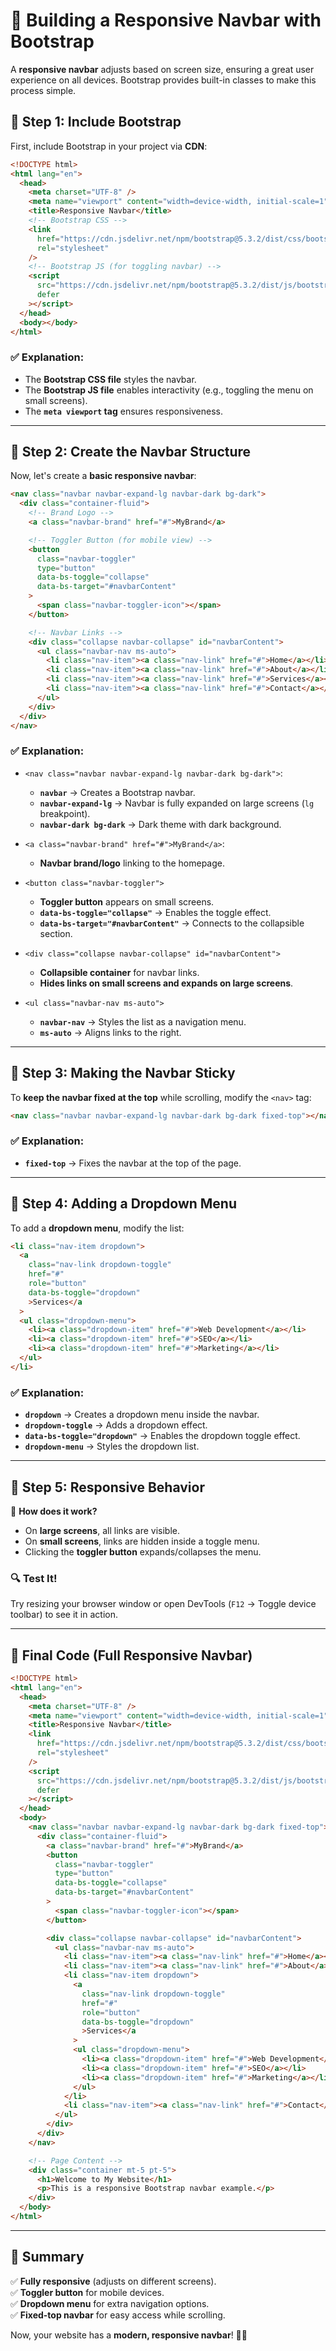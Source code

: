 # 📌 Building a Responsive Navbar with Bootstrap

A **responsive navbar** adjusts based on screen size, ensuring a great user experience on all devices. Bootstrap provides built-in classes to make this process simple.

## 🔹 Step 1: Include Bootstrap

First, include Bootstrap in your project via **CDN**:

```html copy
<!DOCTYPE html>
<html lang="en">
  <head>
    <meta charset="UTF-8" />
    <meta name="viewport" content="width=device-width, initial-scale=1" />
    <title>Responsive Navbar</title>
    <!-- Bootstrap CSS -->
    <link
      href="https://cdn.jsdelivr.net/npm/bootstrap@5.3.2/dist/css/bootstrap.min.css"
      rel="stylesheet"
    />
    <!-- Bootstrap JS (for toggling navbar) -->
    <script
      src="https://cdn.jsdelivr.net/npm/bootstrap@5.3.2/dist/js/bootstrap.bundle.min.js"
      defer
    ></script>
  </head>
  <body></body>
</html>
```

### ✅ Explanation:

- The **Bootstrap CSS file** styles the navbar.
- The **Bootstrap JS file** enables interactivity (e.g., toggling the menu on small screens).
- The **`meta viewport` tag** ensures responsiveness.

---

## 🔹 Step 2: Create the Navbar Structure

Now, let's create a **basic responsive navbar**:

```html copy
<nav class="navbar navbar-expand-lg navbar-dark bg-dark">
  <div class="container-fluid">
    <!-- Brand Logo -->
    <a class="navbar-brand" href="#">MyBrand</a>

    <!-- Toggler Button (for mobile view) -->
    <button
      class="navbar-toggler"
      type="button"
      data-bs-toggle="collapse"
      data-bs-target="#navbarContent"
    >
      <span class="navbar-toggler-icon"></span>
    </button>

    <!-- Navbar Links -->
    <div class="collapse navbar-collapse" id="navbarContent">
      <ul class="navbar-nav ms-auto">
        <li class="nav-item"><a class="nav-link" href="#">Home</a></li>
        <li class="nav-item"><a class="nav-link" href="#">About</a></li>
        <li class="nav-item"><a class="nav-link" href="#">Services</a></li>
        <li class="nav-item"><a class="nav-link" href="#">Contact</a></li>
      </ul>
    </div>
  </div>
</nav>
```

### ✅ Explanation:

- `<nav class="navbar navbar-expand-lg navbar-dark bg-dark">`:

  - **`navbar`** → Creates a Bootstrap navbar.
  - **`navbar-expand-lg`** → Navbar is fully expanded on large screens (`lg` breakpoint).
  - **`navbar-dark bg-dark`** → Dark theme with dark background.

- `<a class="navbar-brand" href="#">MyBrand</a>`:

  - **Navbar brand/logo** linking to the homepage.

- `<button class="navbar-toggler">`

  - **Toggler button** appears on small screens.
  - **`data-bs-toggle="collapse"`** → Enables the toggle effect.
  - **`data-bs-target="#navbarContent"`** → Connects to the collapsible section.

- `<div class="collapse navbar-collapse" id="navbarContent">`

  - **Collapsible container** for navbar links.
  - **Hides links on small screens and expands on large screens**.

- `<ul class="navbar-nav ms-auto">`
  - **`navbar-nav`** → Styles the list as a navigation menu.
  - **`ms-auto`** → Aligns links to the right.

---

## 🔹 Step 3: Making the Navbar Sticky

To **keep the navbar fixed at the top** while scrolling, modify the `<nav>` tag:

```html copy
<nav class="navbar navbar-expand-lg navbar-dark bg-dark fixed-top"></nav>
```

### ✅ Explanation:

- **`fixed-top`** → Fixes the navbar at the top of the page.

---

## 🔹 Step 4: Adding a Dropdown Menu

To add a **dropdown menu**, modify the list:

```html copy
<li class="nav-item dropdown">
  <a
    class="nav-link dropdown-toggle"
    href="#"
    role="button"
    data-bs-toggle="dropdown"
    >Services</a
  >
  <ul class="dropdown-menu">
    <li><a class="dropdown-item" href="#">Web Development</a></li>
    <li><a class="dropdown-item" href="#">SEO</a></li>
    <li><a class="dropdown-item" href="#">Marketing</a></li>
  </ul>
</li>
```

### ✅ Explanation:

- **`dropdown`** → Creates a dropdown menu inside the navbar.
- **`dropdown-toggle`** → Adds a dropdown effect.
- **`data-bs-toggle="dropdown"`** → Enables the dropdown toggle effect.
- **`dropdown-menu`** → Styles the dropdown list.

---

## 🔹 Step 5: Responsive Behavior

📱 **How does it work?**

- On **large screens**, all links are visible.
- On **small screens**, links are hidden inside a toggle menu.
- Clicking the **toggler button** expands/collapses the menu.

### 🔍 Test It!

Try resizing your browser window or open DevTools (`F12` → Toggle device toolbar) to see it in action.

---

## 🎯 Final Code (Full Responsive Navbar)

```html copy
<!DOCTYPE html>
<html lang="en">
  <head>
    <meta charset="UTF-8" />
    <meta name="viewport" content="width=device-width, initial-scale=1" />
    <title>Responsive Navbar</title>
    <link
      href="https://cdn.jsdelivr.net/npm/bootstrap@5.3.2/dist/css/bootstrap.min.css"
      rel="stylesheet"
    />
    <script
      src="https://cdn.jsdelivr.net/npm/bootstrap@5.3.2/dist/js/bootstrap.bundle.min.js"
      defer
    ></script>
  </head>
  <body>
    <nav class="navbar navbar-expand-lg navbar-dark bg-dark fixed-top">
      <div class="container-fluid">
        <a class="navbar-brand" href="#">MyBrand</a>
        <button
          class="navbar-toggler"
          type="button"
          data-bs-toggle="collapse"
          data-bs-target="#navbarContent"
        >
          <span class="navbar-toggler-icon"></span>
        </button>

        <div class="collapse navbar-collapse" id="navbarContent">
          <ul class="navbar-nav ms-auto">
            <li class="nav-item"><a class="nav-link" href="#">Home</a></li>
            <li class="nav-item"><a class="nav-link" href="#">About</a></li>
            <li class="nav-item dropdown">
              <a
                class="nav-link dropdown-toggle"
                href="#"
                role="button"
                data-bs-toggle="dropdown"
                >Services</a
              >
              <ul class="dropdown-menu">
                <li><a class="dropdown-item" href="#">Web Development</a></li>
                <li><a class="dropdown-item" href="#">SEO</a></li>
                <li><a class="dropdown-item" href="#">Marketing</a></li>
              </ul>
            </li>
            <li class="nav-item"><a class="nav-link" href="#">Contact</a></li>
          </ul>
        </div>
      </div>
    </nav>

    <!-- Page Content -->
    <div class="container mt-5 pt-5">
      <h1>Welcome to My Website</h1>
      <p>This is a responsive Bootstrap navbar example.</p>
    </div>
  </body>
</html>
```

---

## 🎯 Summary

✅ **Fully responsive** (adjusts on different screens).  
✅ **Toggler button** for mobile devices.  
✅ **Dropdown menu** for extra navigation options.  
✅ **Fixed-top navbar** for easy access while scrolling.

Now, your website has a **modern, responsive navbar**! 🎉🚀
